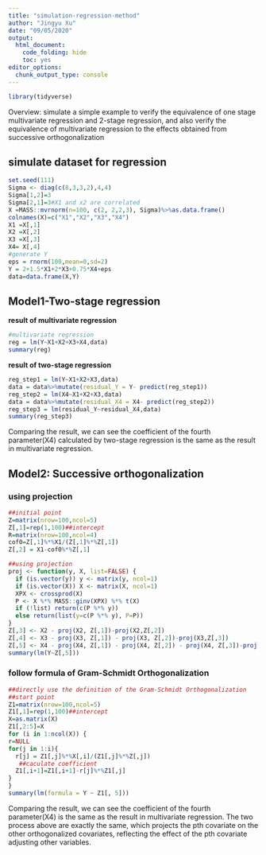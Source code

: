 ```yaml
---
title: "simulation-regression-method"
author: "Jingyu Xu"
date: "09/05/2020"
output:
  html_document:
    code_folding: hide
    toc: yes
editor_options: 
  chunk_output_type: console
---
```


```r
library(tidyverse)
```

Overview: simulate a simple example to verify the equivalence of one stage multivariate regression and 2-stage regression, and also verify the equivalence of multivariate regression to the effects obtained from successive orthogonalization

## simulate dataset for regression

```r
set.seed(111)
Sigma <- diag(c(8,3,3,2),4,4)
Sigma[1,2]=3
Sigma[2,1]=3#X1 and x2 are correlated 
X =MASS::mvrnorm(n=100, c(2, 2,2,3), Sigma)%>%as.data.frame()
colnames(X)=c("X1","X2","X3","X4")
X1 =X[,1]
X2 =X[,2]
X3 =X[,3]
X4= X[,4]
#generate Y
eps = rnorm(100,mean=0,sd=2)
Y = 2+1.5*X1+2*X3+0.75*X4+eps
data=data.frame(X,Y)
```

## Model1-Two-stage regression

**result of multivariate regression**

```r
#multivariate regression
reg = lm(Y~X1+X2+X3+X4,data)
summary(reg)
```

**result of two-stage regression**

```r
reg_step1 = lm(Y~X1+X2+X3,data)
data = data%>%mutate(residual_Y = Y- predict(reg_step1))
reg_step2 = lm(X4~X1+X2+X3,data)
data = data%>%mutate(residual_X4 = X4- predict(reg_step2))
reg_step3 = lm(residual_Y~residual_X4,data)
summary(reg_step3)
```

Comparing the result, we can see the coefficient of the fourth parameter(X4) calculated by two-stage regression is the same as the result in multivariate regression.


## Model2: Successive orthogonalization

### using projection

```r
##initial point
Z=matrix(nrow=100,ncol=5)
Z[,1]=rep(1,100)##intercept
R=matrix(nrow=100,ncol=4)
cof0=Z[,1]%*%X1/(Z[,1]%*%Z[,1])
Z[,2] = X1-cof0%*%Z[,1]
```

```r
##using projection
proj <- function(y, X, list=FALSE) {
  if (is.vector(y)) y <- matrix(y, ncol=1)
  if (is.vector(X)) X <- matrix(X, ncol=1)
  XPX <- crossprod(X)
  P <- X %*% MASS::ginv(XPX) %*% t(X)
  if (!list) return(c(P %*% y))
  else return(list(y=c(P %*% y), P=P))
}
Z[,3] <- X2 - proj(X2, Z[,1])-proj(X2,Z[,2])
Z[,4] <- X3 - proj(X3, Z[,1]) - proj(X3, Z[,2])-proj(X3,Z[,3])
Z[,5] <- X4 - proj(X4, Z[,1]) - proj(X4, Z[,2]) - proj(X4, Z[,3])-proj(X4,Z[,4])
summary(lm(Y~Z[,5]))
```



### follow formula of Gram-Schmidt Orthogonalization

```r
##directly use the definition of the Gram-Schmidt Orthogonalization 
##start point
Z1=matrix(nrow=100,ncol=5)
Z1[,1]=rep(1,100)##intercept
X=as.matrix(X)
Z1[,2:5]=X
for (i in 1:ncol(X)) {
r=NULL
for(j in 1:i){
  r[j] = Z1[,j]%*%X[,i]/(Z1[,j]%*%Z[,j])
   ##caculate coefficient
  Z1[,i+1]=Z1[,i+1]-r[j]%*%Z1[,j]
}
}
summary(lm(formula = Y ~ Z1[, 5]))
```


Comparing the result, we can see the coefficient of the fourth parameter(X4) is the same as the result in multivariate regression. The two process above are exactly the same, which projects the pth covariate on the other orthogonalized covariates, reflecting the effect of the pth covariate adjusting other variables.